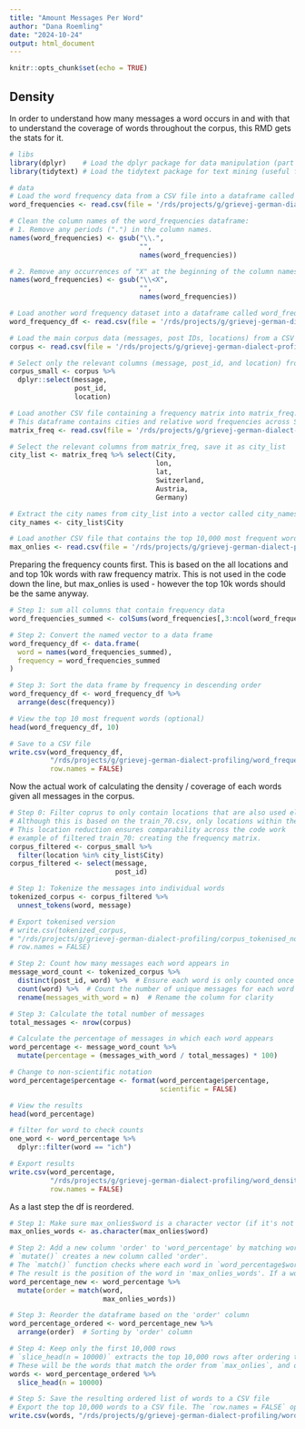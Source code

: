 ```yaml
---
title: "Amount Messages Per Word"
author: "Dana Roemling"
date: "2024-10-24"
output: html_document
---
```


```r
knitr::opts_chunk$set(echo = TRUE)
```

## Density

In order to understand how many messages a word occurs in and with that to understand the coverage of words throughout the corpus, this RMD gets the stats for it. 


```r
# libs
library(dplyr)    # Load the dplyr package for data manipulation (part of the tidyverse)
library(tidytext) # Load the tidytext package for text mining (useful for tokenizing text)

# data
# Load the word frequency data from a CSV file into a dataframe called word_frequencies
word_frequencies <- read.csv(file = '/rds/projects/g/grievej-german-dialect-profiling/frequency_df.csv')

# Clean the column names of the word_frequencies dataframe:
# 1. Remove any periods (".") in the column names.
names(word_frequencies) <- gsub("\\.", 
                                "", 
                                names(word_frequencies))

# 2. Remove any occurrences of "X" at the beginning of the column names (common with certain CSV formats).
names(word_frequencies) <- gsub("\\<X", 
                                "", 
                                names(word_frequencies))

# Load another word frequency dataset into a dataframe called word_frequency_df
word_frequency_df <- read.csv(file = '/rds/projects/g/grievej-german-dialect-profiling/word_frequencies_bare_raw.csv')

# Load the main corpus data (messages, post IDs, locations) from a CSV file into a dataframe called corpus
corpus <- read.csv(file = '/rds/projects/g/grievej-german-dialect-profiling/train_70.csv')

# Select only the relevant columns (message, post_id, and location) from the corpus and save it into corpus_small
corpus_small <- corpus %>%
  dplyr::select(message, 
                post_id, 
                location)

# Load another CSV file containing a frequency matrix into matrix_freq.
# This dataframe contains cities and relative word frequencies across Switzerland, Austria, and Germany.
matrix_freq <- read.csv(file = '/rds/projects/g/grievej-german-dialect-profiling/matrix_cities_x_variables_rel_freq_countries.csv')

# Select the relevant columns from matrix_freq, save it as city_list
city_list <- matrix_freq %>% select(City, 
                                    lon, 
                                    lat, 
                                    Switzerland, 
                                    Austria, 
                                    Germany)

# Extract the city names from city_list into a vector called city_names
city_names <- city_list$City

# Load another CSV file that contains the top 10,000 most frequent words (max_onlies) into a dataframe called max_onlies
max_onlies <- read.csv(file = '/rds/projects/g/grievej-german-dialect-profiling/max_onlies_10k.csv') 
```

Preparing the frequency counts first.
This is based on the all locations and and top 10k words with raw frequency matrix.
This is not used in the code down the line, but max_onlies is used - however the top 10k words should be the same anyway.

```r
# Step 1: sum all columns that contain frequency data
word_frequencies_summed <- colSums(word_frequencies[,3:ncol(word_frequencies)])

# Step 2: Convert the named vector to a data frame
word_frequency_df <- data.frame(
  word = names(word_frequencies_summed),
  frequency = word_frequencies_summed
)

# Step 3: Sort the data frame by frequency in descending order 
word_frequency_df <- word_frequency_df %>%
  arrange(desc(frequency))

# View the top 10 most frequent words (optional)
head(word_frequency_df, 10)

# Save to a CSV file
write.csv(word_frequency_df,
          "/rds/projects/g/grievej-german-dialect-profiling/word_frequencies_bare_raw.csv", 
          row.names = FALSE)
```

Now the actual work of calculating the density / coverage of each words given all messages in the corpus.

```r
# Step 0: Filter coprus to only contain locations that are also used elsewhere
# Although this is based on the train_70.csv, only locations within the GSA are kept
# This location reduction ensures comparability across the code work
# example of filtered train_70: creating the frequency matrix. 
corpus_filtered <- corpus_small %>%
  filter(location %in% city_list$City)
corpus_filtered <- select(message,
                          post_id)

# Step 1: Tokenize the messages into individual words
tokenized_corpus <- corpus_filtered %>%
  unnest_tokens(word, message)

# Export tokenised version
# write.csv(tokenized_corpus,
# "/rds/projects/g/grievej-german-dialect-profiling/corpus_tokenised_noloc.csv", 
# row.names = FALSE)

# Step 2: Count how many messages each word appears in
message_word_count <- tokenized_corpus %>%
  distinct(post_id, word) %>%  # Ensure each word is only counted once per message
  count(word) %>%  # Count the number of unique messages for each word
  rename(messages_with_word = n)  # Rename the column for clarity

# Step 3: Calculate the total number of messages
total_messages <- nrow(corpus)

# Calculate the percentage of messages in which each word appears
word_percentage <- message_word_count %>%
  mutate(percentage = (messages_with_word / total_messages) * 100)

# Change to non-scientific notation
word_percentage$percentage <- format(word_percentage$percentage, 
                                     scientific = FALSE)

# View the results
head(word_percentage)

# filter for word to check counts
one_word <- word_percentage %>%
  dplyr::filter(word == "ich")

# Export results
write.csv(word_percentage, 
          "/rds/projects/g/grievej-german-dialect-profiling/word_density_abdeckung.csv", 
          row.names = FALSE)
```

As a last step the df is reordered.

```r
# Step 1: Make sure max_onlies$word is a character vector (if it's not already)
max_onlies_words <- as.character(max_onlies$word)

# Step 2: Add a new column 'order' to 'word_percentage' by matching words
# `mutate()` creates a new column called 'order'. 
# The `match()` function checks where each word in `word_percentage$word` appears in the 'max_onlies_words' vector.
# The result is the position of the word in 'max_onlies_words'. If a word is not found, it will get `NA`.
word_percentage_new <- word_percentage %>%
  mutate(order = match(word, 
                       max_onlies_words))

# Step 3: Reorder the dataframe based on the 'order' column
word_percentage_ordered <- word_percentage_new %>%
  arrange(order)  # Sorting by 'order' column

# Step 4: Keep only the first 10,000 rows
# `slice_head(n = 10000)` extracts the top 10,000 rows after ordering them. 
# These will be the words that match the order from `max_onlies`, and only the top 10,000 are kept.
words <- word_percentage_ordered %>%
  slice_head(n = 10000)

# Step 5: Save the resulting ordered list of words to a CSV file
# Export the top 10,000 words to a CSV file. The `row.names = FALSE` option ensures that row numbers are not written to the file.
write.csv(words, "/rds/projects/g/grievej-german-dialect-profiling/word_density_abdeckung_top10k.csv", row.names = FALSE)
```


